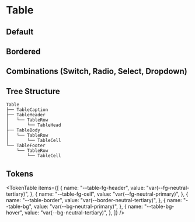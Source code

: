 



<Meta title="Table" of={TableStories} />

# Table

<ThemeSelect />

## Default

<Canvas of={TableStories.Default} />

## Bordered

<Canvas of={TableStories.Bordered} />

## Combinations (Switch, Radio, Select, Dropdown)

<Canvas of={TableStories.Other} />

## Tree Structure

```text
Table
├── TableCaption
├── TableHeader
│   └── TableRow
│       └── TableHead
├── TableBody
│   └── TableRow
│       └── TableCell
└── TableFooter
    └── TableRow
        └── TableCell
```

## Tokens

<TokenTable
  items={[
    {
      name: "--table-fg-header",
      value: "var(--fg-neutral-tertiary)",
    },
    {
      name: "--table-fg-cell",
      value: "var(--fg-neutral-primary)",
    },
    {
      name: "--table-border",
      value: "var(--border-neutral-tertiary)",
    },
    {
      name: "--table-bg",
      value: "var(--bg-neutral-primary)",
    },
    {
      name: "--table-bg-hover",
      value: "var(--bg-neutral-tertiary)",
    },
  ]}
/>

<Toaster className="sb-unstyled" position="bottom-right" />
